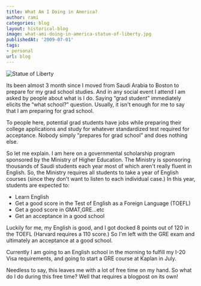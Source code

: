 ```yaml
---
title: What Am I Doing in America?
author: rami
categories: blog
layout: historical-blog
image: what-ami-doing-in-america-statue-of-liberty.jpg
publishedAt: '2009-07-01'
tags:
- personal
url: blog
---
```


![Statue of Liberty](/assets/images/content/blog/what-ami-doing-in-america-statue-of-liberty.jpg)

Its been almost 3 month since I moved from Saudi Arabia to Boston to prepare for my grad school studies. And in any social event I attend I am asked by people about what is I do. Saying “grad student” immediately elicits the “what school?” question. Usually, it isn't enough for me to say that I am preparing for grad school.

To people here, potential grad students have jobs while preparing their college applications and study for whatever standardized test required for acceptance. Nobody simply “prepares for grad school” and does nothing else.

So let me explain. I am here on a governmental scholarship program sponsored by the Ministry of Higher Education. The Ministry is sponsoring thousands of Saudi students each year most of which aren't really fluent in English. So, the Ministry requires all students to take a year of English courses (since they don't want to listen to each individual case.) In this year, students are expected to:

  * Learn English
  * Get a good score in the Test of English as a Foreign Language (TOEFL)
  * Get a good score in GMAT,GRE…etc
  * Get an acceptance in a good school

Luckily for me, my English is good, and I got docked 8 points out of 120 in the TOEFL (Harvard requires a 110 score.) So I'm left with the GRE exam and ultimately an acceptance at a good school.

Currently I am going to an English school in the morning to fulfill my I-20 Visa requirements, and going to start a GRE course at Kaplan in July.

Needless to say, this leaves me with a lot of free time on my hand. So what do I do during this free time? Well that requires a blogpost on its own!
